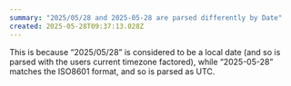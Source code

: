 ```yaml
---
summary: "2025/05/28 and 2025-05-28 are parsed differently by Date"
created: 2025-05-28T09:37:13.028Z
---
```


This is because “2025/05/28” is considered to be a local date (and so is parsed with the users current timezone factored), while “2025-05-28” matches the ISO8601 format, and so is parsed as UTC.

